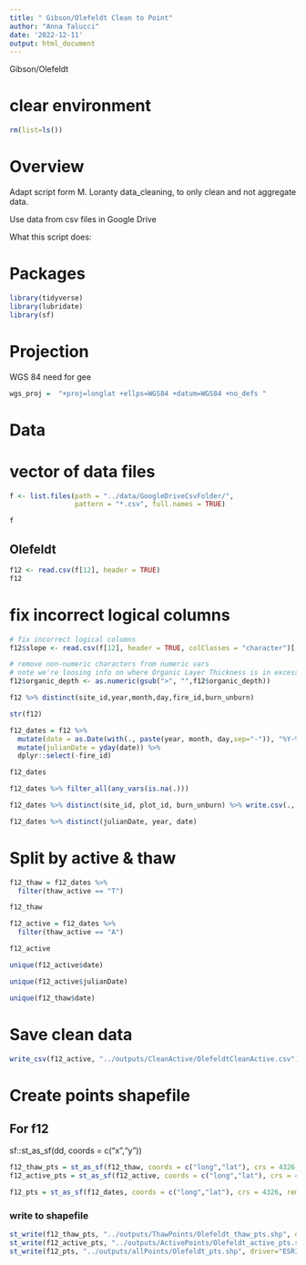 ```yaml
---
title: " Gibson/Olefeldt Clean to Point"
author: "Anna Talucci"
date: '2022-12-11'
output: html_document
---
```


Gibson/Olefeldt


# clear environment
```r
rm(list=ls())
```

# Overview

Adapt script form M. Loranty data_cleaning, to only clean and not aggregate data. 

Use data from csv files in Google Drive

What this script does:


# Packages

```r
library(tidyverse)
library(lubridate)
library(sf)
```
# Projection

WGS 84 need for gee
```r
wgs_proj =  "+proj=longlat +ellps=WGS84 +datum=WGS84 +no_defs "
```

# Data

# vector of data files
```r
f <- list.files(path = "../data/GoogleDriveCsvFolder/",
                pattern = "*.csv", full.names = TRUE)
```

```r
f
```



## Olefeldt
```r
f12 <- read.csv(f[12], header = TRUE)
f12
```

# fix incorrect logical columns
```r
# fix incorrect logical columns
f12$slope <- read.csv(f[12], header = TRUE, colClasses = "character")[,20]

# remove non-numeric characters from numeric vars
# note we're loosing info on where Organic Layer Thickness is in excess of the entered value
f12$organic_depth <- as.numeric(gsub(">", "",f12$organic_depth))

f12 %>% distinct(site_id,year,month,day,fire_id,burn_unburn)

```

```r
str(f12)
```

```r
f12_dates = f12 %>%
  mutate(date = as.Date(with(., paste(year, month, day,sep="-")), "%Y-%m-%d")) %>%
  mutate(julianDate = yday(date)) %>%
  dplyr::select(-fire_id)

f12_dates
```


```r
f12_dates %>% filter_all(any_vars(is.na(.))) 
```

```r
f12_dates %>% distinct(site_id, plot_id, burn_unburn) %>% write.csv(., '../outputs/pairs/olefeldt.csv')
```

```r
f12_dates %>% distinct(julianDate, year, date)
```

# Split by active & thaw
```r
f12_thaw = f12_dates %>% 
  filter(thaw_active == "T") 

f12_thaw

f12_active = f12_dates %>% 
  filter(thaw_active == "A") 

f12_active
```
```r
unique(f12_active$date)
```
```r
unique(f12_active$julianDate)
```

```r
unique(f12_thaw$date)
```
# Save clean data
```r
write_csv(f12_active, "../outputs/CleanActive/OlefeldtCleanActive.csv")
```

# Create points shapefile

## For f12
sf::st_as_sf(dd, coords = c("x","y"))
```r
f12_thaw_pts = st_as_sf(f12_thaw, coords = c("long","lat"), crs = 4326, remove = FALSE)
f12_active_pts = st_as_sf(f12_active, coords = c("long","lat"), crs = 4326, remove = FALSE)

f12_pts = st_as_sf(f12_dates, coords = c("long","lat"), crs = 4326, remove = FALSE)
```


### write to shapefile
```r
st_write(f12_thaw_pts, "../outputs/ThawPoints/Olefeldt_thaw_pts.shp", driver="ESRI Shapefile")
st_write(f12_active_pts, "../outputs/ActivePoints/Olefeldt_active_pts.shp", driver="ESRI Shapefile")
st_write(f12_pts, "../outputs/allPoints/Olefeldt_pts.shp", driver="ESRI Shapefile")
```